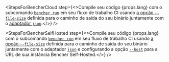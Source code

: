 
<StepsForBencherCloud
  step={<>Compile seu código {props.lang} com o subcomando <code><a href="/pt/docs/explanation/bencher-run/">bencher run</a></code> em seu fluxo de trabalho CI usando <a href={props.optionUrl}>a opção <code>--file-size</code></a> definida para o caminho de saída do seu binário juntamente com o <a href={props.adapterUrl}>adaptador <code>json</code></a>.</>}
/>

<StepsForBencherSelfHosted
  step={<>Compile seu código {props.lang} com o subcomando <code><a href="/pt/docs/explanation/bencher-run/">bencher run</a></code> em seu fluxo de trabalho CI usando <a href={props.optionUrl}>a opção <code>--file-size</code></a> definida para o caminho de saída do seu binário juntamente com o adaptador <a href={props.adapterUrl}><code>json</code></a> e configurando a opção <a href="/pt/docs/explanation/bencher-run/#--host-url"><code>--host</code></a> para a URL de sua instância Bencher Self-Hosted.</>}
/>
